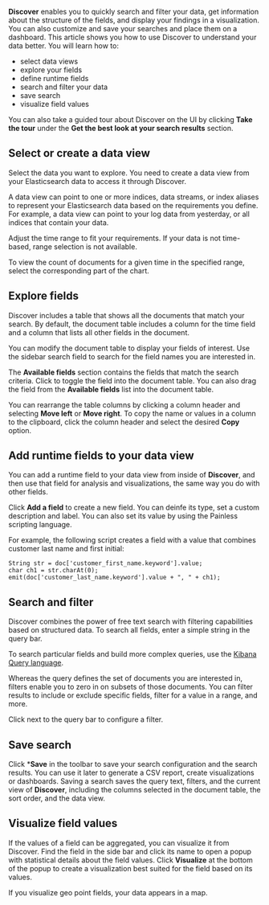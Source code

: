 **Discover** enables you to quickly search and filter your data, get information
about the structure of the fields, and display your findings in a visualization.
You can also customize and save your searches and place them on a dashboard.
This article shows you how to use Discover to understand your data better. You
will learn how to:

* select data views
* explore your fields
* define runtime fields
* search and filter your data
* save search
* visualize field values

You can also take a guided tour about Discover on the UI by clicking
**Take the tour** under the **Get the best look at your search results**
section.


## Select or create a data view

Select the data you want to explore. You need to create a data view from your
Elasticsearch data to access it through Discover.

<DocCallOut color="success" title="Data view">
A data view can point to one or more indices, data streams, or index aliases to
represent your Elasticsearch data based on the requirements you define. For
example, a data view can point to your log data from yesterday, or all indices
that contain your data.
</DocCallOut>

Adjust the time range to fit your requirements. If your data is not
time-based, range selection is not available.

To view the count of documents for a given time in the specified range,
select the corresponding part of the chart.


## Explore fields

Discover includes a table that shows all the documents that match your search.
By default, the document table includes a column for the time field and a column
that lists all other fields in the document.

You can modify the document table to display your fields of interest. Use the
sidebar search field to search for the field names you are interested in.

The **Available fields** section contains the fields that match the search
criteria. Click <DocIcon type="plusInCircle" title="Add field as column icon" />
to toggle the field into the document table. You can also drag the field from
the **Available fields** list into the document table.

You can rearrange the table columns by clicking a column header and selecting
**Move left** or **Move right**. To copy the name or values in a column to the
clipboard, click the column header and select the desired **Copy** option.


## Add runtime fields to your data view

You can add a runtime field to your data view from inside of **Discover**, and
then use that field for analysis and visualizations, the same way you do with
other fields.

Click **Add a field** to create a new field. You can deinfe its type, set a
custom description and label. You can also set its value by using the Painless
scripting language.

For example, the following script creates a field with a value that combines
customer last name and first initial:

```
String str = doc['customer_first_name.keyword'].value;
char ch1 = str.charAt(0);
emit(doc['customer_last_name.keyword'].value + ", " + ch1);
```


## Search and filter

Discover combines the power of free text search with filtering capabilities
based on structured data. To search all fields, enter a simple string in the
query bar.

To search particular fields and build more complex queries, use the
[Kibana Query language](https://www.elastic.co/guide/en/kibana/current/kuery-query.html).

Whereas the query defines the set of documents you are interested in, filters
enable you to zero in on subsets of those documents. You can filter results to
include or exclude specific fields, filter for a value in a range, and more.

Click <DocIcon type="plusInCircleFilled" title="Add filter" /> next to the query
bar to configure a filter.


## Save search

Click ***Save** in the toolbar to save your search configuration and the search
results. You can use it later to generate a CSV report, create visualizations or
dashboards. Saving a search saves the query text, filters, and the current view
of **Discover**, including the columns selected in the document table, the sort
order, and the data view.


## Visualize field values

If the values of a field can be aggregated, you can visualize it from Discover.
Find the field in the side bar and click its name to open a popup with
statistical details about the field values. Click **Visualize** at the bottom of
the popup to create a visualization best suited for the field based on its
values.

If you visualize geo point fields, your data appears in a map.